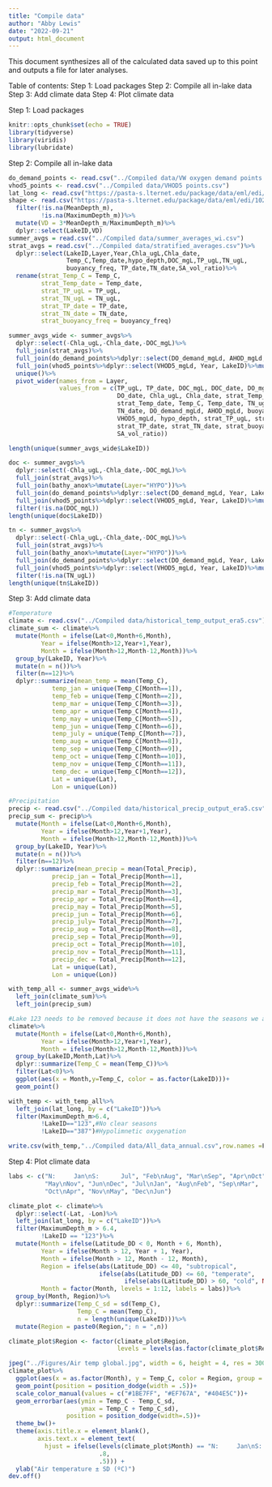 ```yaml
---
title: "Compile data"
author: "Abby Lewis"
date: "2022-09-21"
output: html_document
---
```


This document synthesizes all of the calculated data saved up to this point and outputs a file for later analyses. 

Table of contents:
Step 1: Load packages
Step 2: Compile all in-lake data
Step 3: Add climate data
Step 4: Plot climate data


Step 1: Load packages
```r
knitr::opts_chunk$set(echo = TRUE)
library(tidyverse)
library(viridis)
library(lubridate)
```


Step 2: Compile all in-lake data
```r
do_demand_points <- read.csv("../Compiled data/VW oxygen demand points.csv")
vhod5_points <- read.csv("../Compiled data/VHOD5 points.csv")
lat_long <- read.csv("https://pasta-s.lternet.edu/package/data/eml/edi/1029/9/fadd3eaa25b5fdd1fc4efba70e660579")
shape <- read.csv("https://pasta-s.lternet.edu/package/data/eml/edi/1029/9/fadd3eaa25b5fdd1fc4efba70e660579")%>%
  filter(!is.na(MeanDepth_m),
         !is.na(MaximumDepth_m))%>%
  mutate(VD = 3*MeanDepth_m/MaximumDepth_m)%>%
  dplyr::select(LakeID,VD)
summer_avgs = read.csv("../Compiled data/summer_averages_wi.csv")
strat_avgs = read.csv("../Compiled data/stratified_averages.csv")%>%
  dplyr::select(LakeID,Layer,Year,Chla_ugL,Chla_date,
                Temp_C,Temp_date,hypo_depth,DOC_mgL,TP_ugL,TN_ugL,
                buoyancy_freq, TP_date,TN_date,SA_vol_ratio)%>%
  rename(strat_Temp_C = Temp_C,
         strat_Temp_date = Temp_date,
         strat_TP_ugL = TP_ugL,
         strat_TN_ugL = TN_ugL,
         strat_TP_date = TP_date,
         strat_TN_date = TN_date,
         strat_buoyancy_freq = buoyancy_freq)

summer_avgs_wide <- summer_avgs%>%
  dplyr::select(-Chla_ugL,-Chla_date,-DOC_mgL)%>%
  full_join(strat_avgs)%>%
  full_join(do_demand_points%>%dplyr::select(DO_demand_mgLd, AHOD_mgLd,Year, LakeID)%>%mutate(Layer="HYPO"))%>%
  full_join(vhod5_points%>%dplyr::select(VHOD5_mgLd, Year, LakeID)%>%mutate(Layer="HYPO"))%>%
  unique()%>%
  pivot_wider(names_from = Layer, 
              values_from = c(TP_ugL, TP_date, DOC_mgL, DOC_date, DO_mgL, 
                              DO_date, Chla_ugL, Chla_date, strat_Temp_C, 
                              strat_Temp_date, Temp_C, Temp_date, TN_ugL, 
                              TN_date, DO_demand_mgLd, AHOD_mgLd, buoyancy_freq, 
                              VHOD5_mgLd, hypo_depth, strat_TP_ugL, strat_TN_ugL,
                              strat_TP_date, strat_TN_date, strat_buoyancy_freq,
                              SA_vol_ratio))

length(unique(summer_avgs_wide$LakeID))

doc <- summer_avgs%>%
  dplyr::select(-Chla_ugL,-Chla_date,-DOC_mgL)%>%
  full_join(strat_avgs)%>%
  full_join(bathy_anox%>%mutate(Layer="HYPO"))%>%
  full_join(do_demand_points%>%dplyr::select(DO_demand_mgLd, Year, LakeID)%>%mutate(Layer="HYPO"))%>%
  full_join(vhod5_points%>%dplyr::select(VHOD5_mgLd, Year, LakeID)%>%mutate(Layer="HYPO"))%>%
  filter(!is.na(DOC_mgL))
length(unique(doc$LakeID))

tn <- summer_avgs%>%
  dplyr::select(-Chla_ugL,-Chla_date,-DOC_mgL)%>%
  full_join(strat_avgs)%>%
  full_join(bathy_anox%>%mutate(Layer="HYPO"))%>%
  full_join(do_demand_points%>%dplyr::select(DO_demand_mgLd, Year, LakeID)%>%mutate(Layer="HYPO"))%>%
  full_join(vhod5_points%>%dplyr::select(VHOD5_mgLd, Year, LakeID)%>%mutate(Layer="HYPO"))%>%
  filter(!is.na(TN_ugL))
length(unique(tn$LakeID))
```


Step 3: Add climate data
```r
#Temperature
climate <- read.csv("../Compiled data/historical_temp_output_era5.csv")
climate_sum <- climate%>%
  mutate(Month = ifelse(Lat<0,Month+6,Month),
         Year = ifelse(Month>12,Year+1,Year),
         Month = ifelse(Month>12,Month-12,Month))%>%
  group_by(LakeID, Year)%>%
  mutate(n = n())%>%
  filter(n==12)%>%
  dplyr::summarize(mean_temp = mean(Temp_C),
            temp_jan = unique(Temp_C[Month==1]),
            temp_feb = unique(Temp_C[Month==2]),
            temp_mar = unique(Temp_C[Month==3]),
            temp_apr = unique(Temp_C[Month==4]),
            temp_may = unique(Temp_C[Month==5]),
            temp_jun = unique(Temp_C[Month==6]),
            temp_july = unique(Temp_C[Month==7]),
            temp_aug = unique(Temp_C[Month==8]),
            temp_sep = unique(Temp_C[Month==9]),
            temp_oct = unique(Temp_C[Month==10]),
            temp_nov = unique(Temp_C[Month==11]),
            temp_dec = unique(Temp_C[Month==12]),
            Lat = unique(Lat),
            Lon = unique(Lon))

#Precipitation
precip <- read.csv("../Compiled data/historical_precip_output_era5.csv")
precip_sum <- precip%>%
  mutate(Month = ifelse(Lat<0,Month+6,Month),
         Year = ifelse(Month>12,Year+1,Year),
         Month = ifelse(Month>12,Month-12,Month))%>%
  group_by(LakeID, Year)%>%
  mutate(n = n())%>%
  filter(n==12)%>%
  dplyr::summarize(mean_precip = mean(Total_Precip),
            precip_jan = Total_Precip[Month==1],
            precip_feb = Total_Precip[Month==2],
            precip_mar = Total_Precip[Month==3],
            precip_apr = Total_Precip[Month==4],
            precip_may = Total_Precip[Month==5],
            precip_jun = Total_Precip[Month==6],
            precip_july= Total_Precip[Month==7],
            precip_aug = Total_Precip[Month==8],
            precip_sep = Total_Precip[Month==9],
            precip_oct = Total_Precip[Month==10],
            precip_nov = Total_Precip[Month==11],
            precip_dec = Total_Precip[Month==12],
            Lat = unique(Lat),
            Lon = unique(Lon))

with_temp_all <- summer_avgs_wide%>%
  left_join(climate_sum)%>%
  left_join(precip_sum)

#Lake 123 needs to be removed because it does not have the seasons we are studying in this analysis
climate%>%
  mutate(Month = ifelse(Lat<0,Month+6,Month),
         Year = ifelse(Month>12,Year+1,Year),
         Month = ifelse(Month>12,Month-12,Month))%>%
  group_by(LakeID,Month,Lat)%>%
  dplyr::summarize(Temp_C = mean(Temp_C))%>%
  filter(Lat<0)%>%
  ggplot(aes(x = Month,y=Temp_C, color = as.factor(LakeID)))+
  geom_point()

with_temp <- with_temp_all%>%
  left_join(lat_long, by = c("LakeID"))%>%
  filter(MaximumDepth_m>6.4,
         !LakeID=="123",#No clear seasons
         !LakeID=="387")#Hypolimnetic oxygenation

write.csv(with_temp,"../Compiled data/All_data_annual.csv",row.names =F)
```


Step 4: Plot climate data
```r
labs <- c("N:     Jan\nS:      Jul", "Feb\nAug", "Mar\nSep", "Apr\nOct", 
          "May\nNov", "Jun\nDec", "Jul\nJan", "Aug\nFeb", "Sep\nMar", 
          "Oct\nApr", "Nov\nMay", "Dec\nJun")

climate_plot <- climate%>%
  dplyr::select(-Lat, -Lon)%>%
  left_join(lat_long, by = c("LakeID"))%>%
  filter(MaximumDepth_m > 6.4,
         !LakeID == "123")%>%
  mutate(Month = ifelse(Latitude_DD < 0, Month + 6, Month),
         Year = ifelse(Month > 12, Year + 1, Year),
         Month = ifelse(Month > 12, Month - 12, Month),
         Region = ifelse(abs(Latitude_DD) <= 40, "subtropical",
                         ifelse(abs(Latitude_DD) <= 60, "temperate",
                                ifelse(abs(Latitude_DD) > 60, "cold", NA))),
         Month = factor(Month, levels = 1:12, labels = labs))%>%
  group_by(Month, Region)%>%
  dplyr::summarize(Temp_C_sd = sd(Temp_C),
                   Temp_C = mean(Temp_C),
                   n = length(unique(LakeID)))%>%
  mutate(Region = paste0(Region,"; n = ",n))

climate_plot$Region <- factor(climate_plot$Region, 
                              levels = levels(as.factor(climate_plot$Region))[c(1,3,2)])

jpeg("../Figures/Air temp global.jpg", width = 6, height = 4, res = 300, units = "in")
climate_plot%>%
  ggplot(aes(x = as.factor(Month), y = Temp_C, color = Region, group = Region))+
  geom_point(position = position_dodge(width = .5))+
  scale_color_manual(values = c("#1BE7FF", "#EF767A", "#404E5C"))+
  geom_errorbar(aes(ymin = Temp_C - Temp_C_sd, 
                    ymax = Temp_C + Temp_C_sd), 
                position = position_dodge(width=.5))+
  theme_bw()+
  theme(axis.title.x = element_blank(),
        axis.text.x = element_text(
          hjust = ifelse(levels(climate_plot$Month) == "N:     Jan\nS:      Jul", 
                         .8, 
                         .5))) +
  ylab("Air temperature ± SD (ºC)")
dev.off()
```


